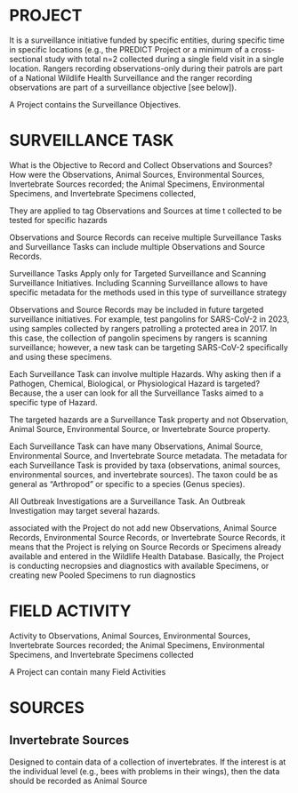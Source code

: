 # PROJECT

It is a surveillance initiative funded by specific entities, during specific 
time in specific locations (e.g., the PREDICT Project or a minimum of a 
cross-sectional study with total n=2 collected during a single field visit 
in a single location. Rangers recording observations-only during their patrols are part of a National Wildlife Health Surveillance and the ranger recording observations are part of a surveillance objective [see below]).


A Project contains the Surveillance Objectives.


# SURVEILLANCE TASK

What is the Objective to Record and Collect Observations and Sources? 
How were the Observations, Animal Sources, Environmental Sources, 
Invertebrate Sources recorded; the Animal Specimens, Environmental Specimens, 
and Invertebrate Specimens collected, 


They are applied to tag Observations and Sources at time t collected to be tested
for specific hazards

Observations and Source Records can receive multiple Surveillance Tasks and 
Surveillance Tasks can include multiple Observations and Source Records.

Surveillance Tasks Apply only for Targeted Surveillance and Scanning Surveillance
Initiatives. Including Scanning Surveillance allows to have specific metadata
for the methods used in this type of surveillance strategy

Observations and Source Records may be included in future targeted surveillance 
initiatives. For example, test pangolins for SARS-CoV-2 in 2023, using samples 
collected by rangers patrolling a protected area in 2017. In this case, the 
collection of pangolin specimens by rangers is scanning surveillance; however,
a new task can be targeting SARS-CoV-2 specifically and using these specimens.

Each Surveillance Task can involve multiple Hazards. 
  Why asking then if a Pathogen, Chemical, Biological, or Physiological Hazard
  is targeted? 
  Because, the a user can look for all the Surveillance Tasks aimed to a 
  specific type of Hazard.

The targeted hazards are a Surveillance Task property and not Observation, 
Animal Source, Environmental Source, or Invertebrate Source property.

Each Surveillance Task can have many Observations, Animal Source, 
Environmental Source, and Invertebrate Source metadata. The metadata for each
Surveillance Task is provided by taxa (observations, animal sources, 
environmental sources, and invertebrate sources). The taxon could be as general
as "Arthropod" or specific to a species (Genus species).

All Outbreak Investigations are a Surveillance Task. An Outbreak Investigation may target several hazards.

associated with the Project do not add new Observations, Animal Source Records, 
Environmental Source Records, or Invertebrate Source Records, it means that the 
Project is relying on Source Records or Specimens already available and entered 
in the Wildlife Health Database. Basically, the Project is conducting necropsies
and diagnostics with available Specimens, or creating new Pooled Specimens
to run diagnostics

# FIELD ACTIVITY

Activity to Observations, Animal Sources, Environmental Sources, 
Invertebrate Sources recorded; the Animal Specimens, Environmental Specimens, 
and Invertebrate Specimens collected

A Project can contain many Field Activities


# SOURCES

## Invertebrate Sources

Designed to contain data of a collection of invertebrates. If the interest is at the individual level (e.g., bees with problems in their wings), then the data should be recorded as Animal Source